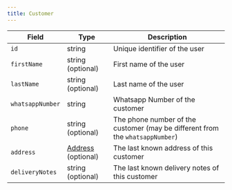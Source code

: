 ```yaml
---
title: Customer
---
```


| Field            | Type                                       | Description                                                                   |
| ---------------- | ------------------------------------------ | ----------------------------------------------------------------------------- |
| `id`             | string                                     | Unique identifier of the user                                                 |
| `firstName`      | string (optional)                          | First name of the user                                                        |
| `lastName`       | string (optional)                          | Last name of the user                                                         |
| `whatsappNumber` | string                                     | Whatsapp Number of the customer                                               |
| `phone`          | string (optional)                          | The phone number of the customer (may be different from the `whatsappNumber`) |
| `address`        | [Address](../common/address.md) (optional) | The last known address of this customer                                       |
| `deliveryNotes`  | string (optional)                          | The last known delivery notes of this customer                                |
